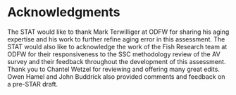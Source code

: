 # Acknowledgments

The STAT would like to thank Mark Terwilliger at ODFW for sharing his aging expertise and his work to further refine aging error in this assessment. The STAT would also like to acknowledge the work of the Fish Research team at ODFW for their responsiveness to the SSC methodology review of the AV survey and their feedback throughout the development of this assessment. Thank you to Chantel Wetzel for reviewing and offering many great edits. Owen Hamel and John Buddrick also provided comments and feedback on a pre-STAR draft. 
